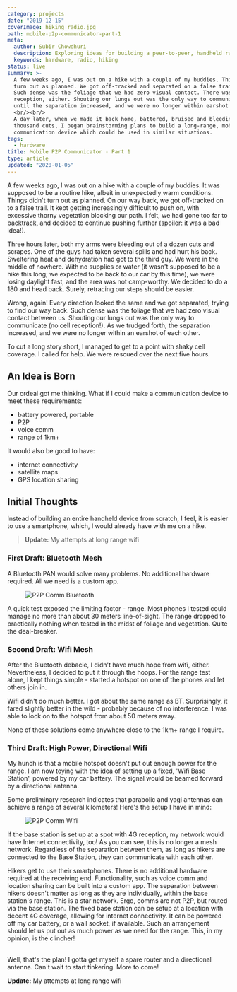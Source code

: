 ```yaml
---
category: projects
date: "2019-12-15"
coverImage: hiking_radio.jpg
path: mobile-p2p-communicator-part-1
meta:
  author: Subir Chowdhuri
  description: Exploring ideas for building a peer-to-peer, handheld radio
  keywords: hardware, radio, hiking
status: live
summary: >-
  A few weeks ago, I was out on a hike with a couple of my buddies. Things didn't
  turn out as planned. We got off-tracked and separated on a false trail.
  Such dense was the foliage that we had zero visual contact. There was no cell
  reception, either. Shouting our lungs out was the only way to communicate -
  until the separation increased, and we were no longer within earshot of each other.
  <br/><br/>
  A day later, when we made it back home, battered, bruised and bleeding from a
  thousand cuts, I began brainstorming plans to build a long-range, mobile
  communication device which could be used in similar situations.
tags:
  - hardware
title: Mobile P2P Communicator - Part 1
type: article
updated: "2020-01-05"
---
```


A few weeks ago, I was out on a hike with a couple of my buddies. It was
supposed to be a routine hike, albeit in unexpectedly warm conditions. Things
didn't turn out as planned. On our way back, we got off-tracked on to a false
trail. It kept getting increasingly difficult to push on, with excessive
thorny vegetation blocking our path. I felt, we had gone too far to backtrack,
and decided to continue pushing further (spoiler: it was a bad idea!).


Three hours later, both my arms were bleeding out of a dozen cuts and scrapes.
One of the guys had taken several spills and had hurt his back. Sweltering heat and
dehydration had got to the third guy. We were in the middle of nowhere. With
no supplies or water (it wasn't supposed to be a hike this long; we expected to
be back to our car by this time), we were losing daylight fast, and the area
was not camp-worthy. We decided to do a 180 and head back. Surely, retracing
our steps should be easier.

Wrong, again! Every direction looked the same and we got separated, trying to
find our way back. Such dense was the foliage that we had zero visual contact
between us. Shouting our lungs out was the only way to communicate (no cell
reception!). As we trudged forth, the separation increased, and we were no
longer within an earshot of each other.

To cut a long story short, I managed to get to a point with shaky cell
coverage. I called for help. We were rescued over the next five hours.

## An Idea is Born
Our ordeal got me thinking. What if I could make a communication device to
meet these requirements:

- battery powered, portable
- P2P
- voice comm
- range of 1km+

It would also be good to have:
- internet connectivity
- satellite maps
- GPS location sharing


## Initial Thoughts

Instead of building an entire handheld device from scratch, I feel, it is
easier to use a smartphone, which, I would already have with me on a hike.

> **Update:** <Link to="/projects/mobile-p2p-communicator-part-2">My attempts at long range wifi</Link>

### First Draft: Bluetooth Mesh

A Bluetooth PAN would solve many problems. No additional hardware required.
All we need is a custom app.

<Figure svg>

![P2P Comm Bluetooth](p2p-comm-bt.svg)

</Figure>

A quick test exposed the limiting factor - range. Most phones I tested
could manage no more than about 30 meters line-of-sight. The range dropped
to practically nothing when tested in the midst of foliage and vegetation.
Quite the deal-breaker.

### Second Draft: Wifi Mesh
After the Bluetooth debacle, I didn't have much hope from wifi, either.
Nevertheless, I decided to put it through the hoops. For the range test
alone, I kept things simple - started a hotspot on one of the phones
and let others join in.

Wifi didn't do much better. I got about the same range as BT. Surprisingly,
it fared slightly better in the wild - probably because of no interference.
I was able to lock on to the hotspot from about 50 meters away.

None of these solutions come anywhere close to the 1km+ range I require.


### Third Draft: High Power, Directional Wifi

My hunch is that a mobile hotspot doesn't put out enough power for the
range. I am now toying with the idea of setting up a fixed,
'Wifi Base Station', powered by my car battery. The signal would be
beamed forward by a directional antenna.

Some preliminary research indicates that parabolic and yagi antennas can
achieve a range of several kilometers! Here's the setup I have in mind:

<Figure svg>

![P2P Comm Wifi](p2p-comm-yagi.svg)

</Figure>

If the base station is set up at a spot with 4G reception, my network would
have Internet connectivity, too! As you can see, this is no longer a mesh network. Regardless of
the separation between them, as long as hikers are connected to the Base
Station, they can communicate with each other.

Hikers get to use their smartphones. There is no additional hardware required at the receiving end.
Functionality, such as voice comm and location sharing can be built into a custom app.
The separation between hikers doesn't matter as long as they are individually, within the base station's range.
This is a star network. Ergo, comms are not P2P, but routed via the base station.
The fixed base station can be setup at a location with decent 4G coverage, allowing for internet connectivity.
It can be powered off my car battery, or a wall socket, if available.
Such an arrangement should let us put out as much power as we need for the range.
This, in my opinion, is the clincher!

<br />
Well, that's the plan! I gotta get myself a spare router and a directional antenna.
Can't wait to start tinkering. More to come!

<br />

**Update:** <Link to="/projects/mobile-p2p-communicator-part-2">My attempts at long range wifi</Link>

